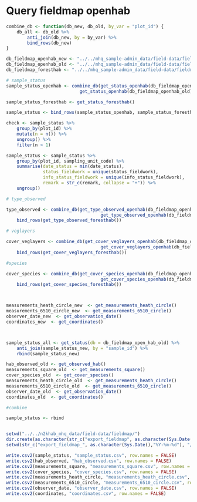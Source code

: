 # Query fieldmap openhab

```r
combine_db <- function(db_new, db_old, by_var = "plot_id") {
    db_all <- db_old %>%
        anti_join(db_new, by = by_var) %>%
        bind_rows(db_new)
}

db_fieldmap_openhab_new <- "../../mhq_sample-admin_data/field-data/fieldmap/database_heath6510_2020-01-31/FieldMapData_NA2000.accdb"
db_fieldmap_openhab_old <- "../../mhq_sample-admin_data/field-data/fieldmap/database_heath6510_2018-06-11/FieldMapData_NA2000.accdb"
db_fieldmap_foresthab <- "../../mhq_sample-admin_data/field-data/fieldmap/database_forest_2020-06-04/FIELDMAPDATA_BOSHAB_F_V2020_QC202004.FDB"

# sample_status
sample_status_openhab <- combine_db(get_status_openhab(db_fieldmap_openhab_new),
                            get_status_openhab(db_fieldmap_openhab_old))

sample_status_foresthab <- get_status_foresthab()

sample_status <- bind_rows(sample_status_openhab, sample_status_foresthab)

check <- sample_status %>%
    group_by(plot_id) %>%
    mutate(n = n()) %>%
    ungroup() %>%
    filter(n > 1)

sample_status <- sample_status %>%
    group_by(plot_id, sampling_unit_code) %>%
    summarise(date_status = min(date_status),
              status_fieldwork = unique(status_fieldwork),
              info_status_fieldwork = unique(info_status_fieldwork),
              remark = str_c(remark, collapse = "+")) %>%
    ungroup()

# type_observed

type_observed <- combine_db(get_type_observed_openhab(db_fieldmap_openhab_new),
                                    get_type_observed_openhab(db_fieldmap_openhab_old)) %>%
    bind_rows(get_type_observed_foresthab())

# veglayers

cover_veglayers <- combine_db(get_cover_veglayers_openhab(db_fieldmap_openhab_new),
                                    get_cover_veglayers_openhab(db_fieldmap_openhab_old)) %>%
    bind_rows(get_cover_veglayers_foresthab())

#species

cover_species <- combine_db(get_cover_species_openhab(db_fieldmap_openhab_new),
                                    get_cover_species_openhab(db_fieldmap_openhab_old)) %>%
    bind_rows(get_cover_species_foresthab())



measurements_heath_circle_new  <- get_measurements_heath_circle() 
measurements_6510_circle_new  <- get_measurements_6510_circle()
observer_date_new  <- get_observation_date()
coordinates_new  <- get_coordinates()



sample_status_all <- get_status(db = db_fieldmap_open_hab_old) %>%
    anti_join(sample_status_new, by = "sample_id") %>%
    rbind(sample_status_new)

hab_observed_old <- get_observed_hab()
measurements_square_old  <- get_measurements_square()
cover_species_old  <- get_cover_species()
measurements_heath_circle_old  <- get_measurements_heath_circle() 
measurements_6510_circle_old  <- get_measurements_6510_circle()
observer_date_old  <- get_observation_date()
coordinates_old  <- get_coordinates()

#combine

sample_status <- rbind


setwd("../../n2khab_mhq_data/field-data/fieldmap/")
dir.create(as.character(str_c("export_fieldmap", as.character(Sys.Date(),"%Y-%m-%d"), sep = "_")))
setwd(str_c("export_fieldmap_", as.character(Sys.Date(),"%Y-%m-%d"), "/"))

write.csv2(sample_status, "sample_status.csv", row.names = FALSE)
write.csv2(hab_observed, "hab_observed.csv", row.names = FALSE)
write.csv2(measurements_square, "measurements_square.csv", row.names = FALSE)
write.csv2(cover_species, "cover_species.csv", row.names = FALSE)
write.csv2(measurements_heath_circle, "measurements_heath_circle.csv", row.names = FALSE)
write.csv2(measurements_6510_circle, "measurements_6510_circle.csv", row.names = FALSE)
write.csv2(observer_date, "observer_date.csv", row.names = FALSE)
write.csv2(coordinates, "coordinates.csv", row.names = FALSE)

```

